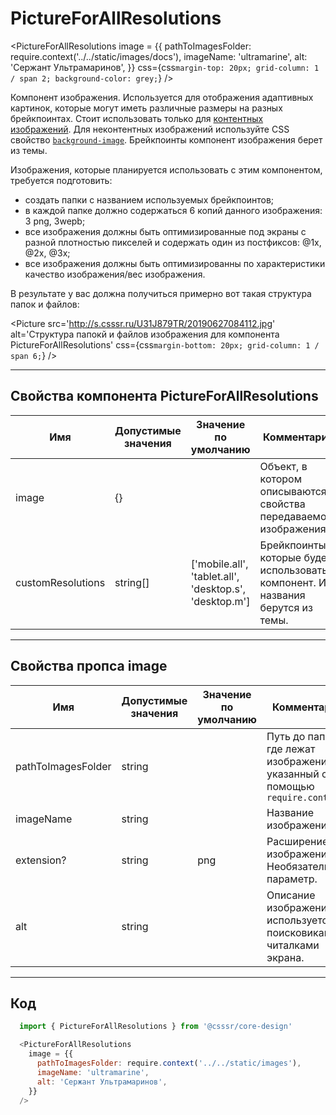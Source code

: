
# PictureForAllResolutions

<PictureForAllResolutions
  image = {{
    pathToImagesFolder: require.context('../../static/images/docs'),
    imageName: 'ultramarine',
    alt: 'Сержант Ультрамаринов',
  }}
  css={css`
    margin-top: 20px;
    grid-column: 1 / span 2;
    background-color: grey;
  `}
/>

Компонент изображения. Используется для отображения адаптивных картинок, которые могут иметь различные размеры на разных брейкпоинтах.
Стоит использовать только для <a href='https://htmlacademy.ru/blog/useful/image/content-or-decor-img'>контентных изображений</a>. Для
неконтентных изображений используйте CSS свойство <a href='https://developer.mozilla.org/ru/docs/Web/CSS/background-image'>`background-image`</a>.
Брейкпоинты компонент изображения берет из темы.

Изображения, которые планируется использовать с этим компонентом, требуется подготовить:
* создать папки с названием используемых брейкпоинтов;
* в каждой папке должно содержаться 6 копий данного изображения: 3 png, 3wepb;
* все изображения должны быть оптимизированные под экраны с разной плотностью пикселей и содержать один из постфиксов: @1x, @2x, @3x;
* все изображения должны быть оптимизированны по характеристики качество изображения/вес изображения.

В результате у вас должна получиться примерно вот такая структура папок и файлов:

<Picture
  src='http://s.csssr.ru/U31J879TR/20190627084112.jpg'
  alt='Структура папокй и файлов изображения для компонента PictureForAllResolutions'
  css={css`
    margin-bottom: 20px;
    grid-column: 1 / span 6;
  `}
/>

---------------------------------------
## Свойства компонента PictureForAllResolutions
Имя               | Допустимые значения | Значение по умолчанию                                  | Комментарий
----------------- | ------------------- | ------------------------------------------------------ | ----------------
image             | {}                  |                                                        | Объект, в котором описываются свойства передаваемого изображения.
customResolutions | string[]            | ['mobile.all', 'tablet.all', 'desktop.s', 'desktop.m'] | Брейкпоинты, которые будет использовать компонент. Их названия берутся из темы.

---------------------------------------
## Свойства пропса image
Имя                | Допустимые значения | Значение по умолчанию | Комментарий
------------------ | ------------------- | --------------------- | ----------------
pathToImagesFolder | string              |                       | Путь до папки где лежат изображения, указанный с помощью `require.context`
imageName          | string              |                       | Название изображения
extension?         | string              | png                   | Расширение изображения. Необязательный параметр.
alt                | string              |                       | Описание изображения, используется поисковиками и читалками экрана.

---------------------------------------
## Код
```js
  import { PictureForAllResolutions } from '@csssr/core-design'

  <PictureForAllResolutions
    image = {{
      pathToImagesFolder: require.context('../../static/images'),
      imageName: 'ultramarine',
      alt: 'Сержант Ультрамаринов',
    }}
  />
```
